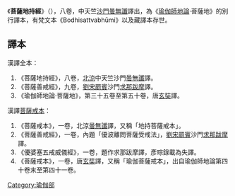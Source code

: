 {{佛教}}
{{Expand|time=2011-04-09T16:35:54+00:00}}
{{Unreferenced|time=2011-04-09T16:35:54+00:00}}

《'''菩薩地持經'''》（{{IAST3|Bodhisattva-bhūmi}}），八卷，中天竺[[沙門|沙門]][[曇無讖|曇無讖]]譯出，為《[[瑜伽師地論|瑜伽師地論]]·菩薩地》的別行譯本，有梵文本《Bodhisattvabhūmi》以及藏譯本存世。

==譯本==
漢譯全本：
#《菩薩地持經》，八卷，[[北涼|北涼]]中天竺沙門[[曇無讖|曇無讖]]譯。
#《菩薩善戒經》，九卷，[[劉宋|劉宋]][[罽賓|罽賓]]沙門[[求那跋摩|求那跋摩]]譯。
# 《瑜伽師地論·菩薩地》，第三十五卷至第五十卷，唐[[玄奘|玄奘]]譯。

漢譯[[菩薩戒本|菩薩戒本]]：
#《菩薩戒本》，一卷，北涼[[曇無讖|曇無讖]]譯，又稱「地持菩薩戒本」。
#《菩薩善戒經》，一卷，內題「優波離問菩薩受戒法」，[[劉宋|劉宋]][[罽賓|罽賓]]沙門[[求那跋摩|求那跋摩]]譯。
#《優婆塞五戒威儀經》，一卷，題作求那跋摩譯，彥琮錄載為失譯。
#《菩薩戒本》，一卷，唐[[玄奘|玄奘]]譯，又稱「瑜伽菩薩戒本」，出自瑜伽師地論第四十卷末至第四十一卷。

{{Wikisource|佛學大辭典/菩薩地持經}}

{{China-buddhism-book-zhongguan}}
[[Category:瑜伽部|Category:瑜伽部]]